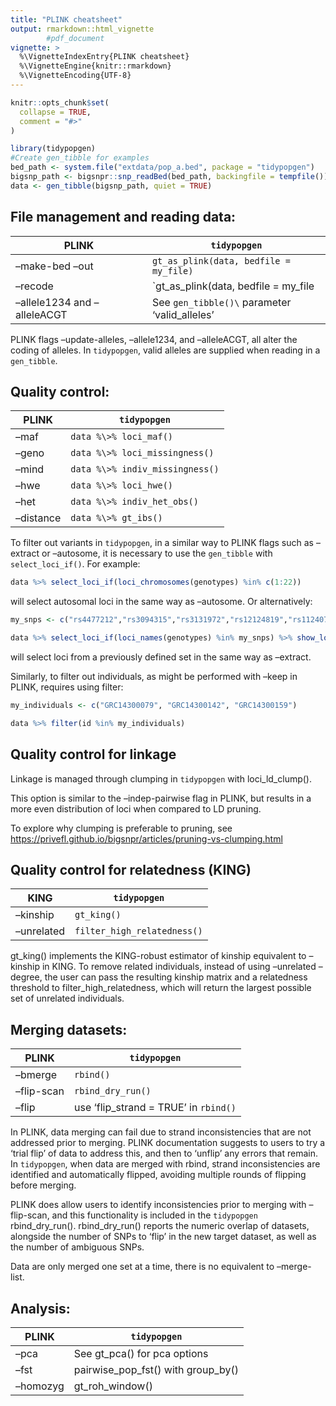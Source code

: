 ```yaml
---
title: "PLINK cheatsheet"
output: rmarkdown::html_vignette
        #pdf_document
vignette: >
  %\VignetteIndexEntry{PLINK cheatsheet}
  %\VignetteEngine{knitr::rmarkdown}
  %\VignetteEncoding{UTF-8}
---
```


```r
knitr::opts_chunk$set(
  collapse = TRUE,
  comment = "#>"
)
```

```r
library(tidypopgen)
#Create gen_tibble for examples
bed_path <- system.file("extdata/pop_a.bed", package = "tidypopgen")
bigsnp_path <- bigsnpr::snp_readBed(bed_path, backingfile = tempfile())
data <- gen_tibble(bigsnp_path, quiet = TRUE)
```

## File management and reading data:

| PLINK                         | `tidypopgen`                                  |
|-------------------------------|-----------------------------------------|
| --make-bed --out              | `gt_as_plink(data, bedfile = my_file)`        |
| --recode                      | \`gt_as_plink(data, bedfile = my_file         |
| --allele1234 and --alleleACGT | See `gen_tibble()\` parameter 'valid_alleles' |

PLINK flags --update-alleles, --allele1234, and --alleleACGT, all alter the coding of alleles. In `tidypopgen`, valid alleles are supplied when reading in a `gen_tibble`.

## Quality control:

| PLINK      | `tidypopgen`                    |
|------------|---------------------------------|
| --maf      | `data %\>% loci_maf()`          |
| --geno     | `data %\>% loci_missingness()`  |
| --mind     | `data %\>% indiv_missingness()` |
| --hwe      | `data %\>% loci_hwe()`          |
| --het      | `data %\>% indiv_het_obs()`     |
| --distance | `data %\>% gt_ibs()`            |

To filter out variants in `tidypopgen`, in a similar way to PLINK flags such as --extract or --autosome, it is necessary to use the `gen_tibble` with `select_loci_if()`. For example:

```r
data %>% select_loci_if(loci_chromosomes(genotypes) %in% c(1:22)) 
```

will select autosomal loci in the same way as --autosome. Or alternatively:

```r
my_snps <- c("rs4477212","rs3094315","rs3131972","rs12124819","rs11240777")

data %>% select_loci_if(loci_names(genotypes) %in% my_snps) %>% show_loci()
```

will select loci from a previously defined set in the same way as --extract.

Similarly, to filter out individuals, as might be performed with --keep in PLINK, requires using filter:

```r
my_individuals <- c("GRC14300079", "GRC14300142", "GRC14300159")

data %>% filter(id %in% my_individuals)
```

## Quality control for linkage

Linkage is managed through clumping in `tidypopgen` with loci_ld_clump().

This option is similar to the --indep-pairwise flag in PLINK, but results in a more even distribution of loci when compared to LD pruning.

To explore why clumping is preferable to pruning, see <https://privefl.github.io/bigsnpr/articles/pruning-vs-clumping.html>

## Quality control for relatedness (KING)

| KING        | `tidypopgen`                |
|-------------|-----------------------------|
| --kinship   | `gt_king()`                 |
| --unrelated | `filter_high_relatedness()` |

gt_king() implements the KING-robust estimator of kinship equivalent to --kinship in KING. To remove related individuals, instead of using --unrelated --degree, the user can pass the resulting kinship matrix and a relatedness threshold to filter_high_relatedness, which will return the largest possible set of unrelated individuals.

## Merging datasets:

| PLINK       | `tidypopgen`                          |
|-------------|---------------------------------------|
| --bmerge    | `rbind()`                             |
| --flip-scan | `rbind_dry_run()`                     |
| --flip      | use 'flip_strand = TRUE' in `rbind()` |

In PLINK, data merging can fail due to strand inconsistencies that are not addressed prior to merging. PLINK documentation suggests to users to try a 'trial flip' of data to address this, and then to 'unflip' any errors that remain. In `tidypopgen`, when data are merged with rbind, strand inconsistencies are identified and automatically flipped, avoiding multiple rounds of flipping before merging.

PLINK does allow users to identify inconsistencies prior to merging with --flip-scan, and this functionality is included in the `tidypopgen` rbind_dry_run(). rbind_dry_run() reports the numeric overlap of datasets, alongside the number of SNPs to 'flip' in the new target dataset, as well as the number of ambiguous SNPs.

Data are only merged one set at a time, there is no equivalent to --merge-list.

## Analysis:

| PLINK     | `tidypopgen`                       |
|-----------|------------------------------------|
| --pca     | See gt_pca() for pca options       |
| --fst     | pairwise_pop_fst() with group_by() |
| --homozyg | gt_roh_window()                    |
